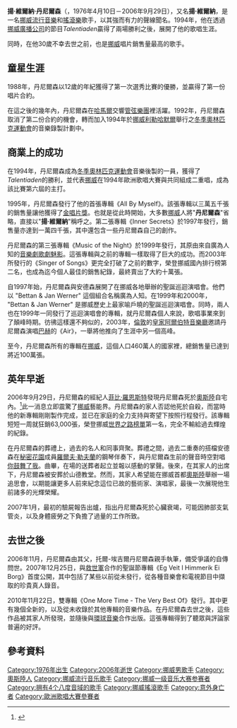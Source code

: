 '''揚·維爾納·丹尼爾森'''（{{lang-no|Jan Werner Danielsen}}，1976年4月10日－2006年9月29日），又名'''揚·維爾納'''，是一名[[挪威|挪威]][[流行_(音樂類型)|流行音樂]]和[[搖滾樂|搖滾樂]]歌手，以其強而有力的聲線聞名。1994年，他在透過[[挪威廣播公司|挪威廣播公司]]的節目''Talentiaden''贏得了兩場勝利之後，展開了他的歌唱生涯。

同時，在他30歲不幸去世之前，也是[[挪威|挪威]]唱片銷售量最高的歌手。

== 童星生涯 ==

1988年，丹尼爾森以12歲的年紀獲得了第一次選秀比賽的優勝，並贏得了第一份唱片合約。

在這之後的幾年內，丹尼爾森在[[哈馬爾|哈馬爾]]交響[[管弦樂團|管弦樂團]]裡活躍。1992年，丹尼爾森取消了第二份合約的機會，轉而加入1994年於[[挪威|挪威]][[利勒哈默爾|利勒哈默爾]]舉行之[[1994年冬季奧林匹克運動會|冬季奧林匹克運動會]]的音樂錄製計劃中。

== 商業上的成功 ==

在1994年，丹尼爾森成為[[1994年冬季奧林匹克運動會|冬季奧林匹克運動會]]音樂後製的一員，獲得了''Talentiaden''的勝利，並代表[[挪威|挪威]]在1994年歐洲歌唱大賽與{{link-en|伊麗莎白·安德森|Elisabeth Andreassen}}共同組成二重唱，成為該比賽第六屆的主打。

1995年，丹尼爾森發行了他的首張專輯《All By Myself》。該張專輯以三萬五千張的銷售量讓他獲得了[[金唱片|金唱片獎]]。也就是從此時開始，大多數[[挪威|挪威]]人將"'''丹尼爾森'''"省略，直接以"'''揚·維爾納'''"稱呼之。第二張專輯《Inner Secrets》於1997年發行，銷售量亦達到一萬四千張，其中還包含一些丹尼爾森自己的創作。

丹尼爾森的第三張專輯《Music of the Night》於1999年發行，其原由來自廣為人知的[[音樂劇|音樂劇]][[歌劇魅影|歌劇魅影]]。這張專輯與之前的專輯一樣取得了巨大的成功。而2003年所發行的《Singer of Songs》更完全打破了之前的數字，榮登挪威國內排行榜第二名，也成為迄今個人最佳的銷售紀錄，最終賣出了大約十萬張。

自1997年始，丹尼爾森與安德森展開了在挪威各地舉辦的聖誕巡迴演唱會。他們以 "Bettan & Jan Werner" 這個組合名稱廣為人知。在1999年和2000年， "Bettan & Jan Werner" 是挪威歷史上最家喻戶曉的聖誕巡迴演唱會。同時，兩人也在1999年一同發行了巡迴演唱會的專輯，就丹尼爾森個人來說，歌唱事業來到了顛峰時期。彷彿這樣還不夠似的，2003年，[[倫敦|倫敦]]的[[皇家阿爾伯特音樂廳|皇家阿爾伯特音樂廳]]邀請丹尼爾森演唱[[約翰·塞巴斯蒂安·巴赫|巴赫]]的《Air》，一舉將他推向了生涯中另一個高峰。

至今，丹尼爾森所有的專輯在[[挪威|挪威]]，這個人口460萬人的國家裡，總銷售量已達到將近100萬張。

== 英年早逝 ==

2006年9月29日，丹尼爾森的經紀人[[菲比·羅恩斯特|菲比·羅恩斯特]]發現丹尼爾森死於[[奧斯陸|奧斯陸]]自宅內。<ref>{{cite_web|url=http://www.vg.no/pub/vgart.hbs?artid=132205|title=Jan Werner funnet død|accessdate=2006-09-30|author=Bjørn, Camilla & Sæther, Anne Stine|date=2006-09-29|publisher=VG Nett|language=Norwegian|archive-date=2007-03-18|archive-url=https://web.archive.org/web/20070318054635/http://www.vg.no/pub/vgart.hbs?artid=132205|dead-url=no}}</ref>此一消息立即震驚了[[挪威|挪威]]藝能界。丹尼爾森的家人否認他死於自殺，而當時他的新專輯剛剛製作完成，並已在家庭的全力支持與寄望下按照行程發行。該專輯短短一周就狂銷63,000張，榮登挪威[[世界之路榜單|世界之路榜單]]第一名，完全不輸給過去輝煌的紀錄。

在丹尼爾森的葬禮上，過去的名人和同事齊聚。葬禮之間，過去二重奏的搭檔安德森在[[神秘園|秘密花園]]成員[[羅爾夫·勒夫蘭|羅爾夫·勒夫蘭]]的鋼琴伴奏下，與丹尼爾森生前的聲音時空對唱[[你鼓舞了我|你鼓舞了我]]。曲畢，在場的送葬者起立並報以感動的掌聲。後來，在其家人的出席下，丹尼爾森被安葬於山德教堂。然而，其家人希望能在挪威首都[[奧斯陸|奧斯陸]]舉辦一場追思會，以期能讓更多人前來紀念這位已故的藝術家、演唱家，最後一次展現他生前諸多的光輝榮耀。

2007年1月，最初的驗屍報告出爐，指出丹尼爾森死於心臟衰竭，可能因肺部支氣管炎，以及身體疲勞之下負擔了過量的工作所致。

== 去世之後 ==

2006年11月，丹尼爾森由其父，托爾-埃吉爾丹尼爾森親手執筆，備受爭議的自傳問世。2007年12月25日，與[[救世軍|救世軍]]合作的聖誕節專輯《Eg Veit I Himmerik Ei Borg》首度公開，其中包括了某些以前從未發行，從各種音樂會和電視節目中擷取的珍貴真人錄音。

2010年11月22日，雙專輯《One More Time - The Very Best Of》發行。其中更有幾個全新的，以及從未收錄於其他專輯的音樂作品。在丹尼爾森去世之後，這些作品被其家人所發現，並隨後與[[環球音樂|環球音樂]]合作出版。這張專輯得到了聽眾與評論家普遍的好評。

== 參考資料 ==
{{Reflist}}

{{Authority control}}
{{DEFAULTSORT:Danielsen, Jan Werner}}
[[Category:1976年出生|Category:1976年出生]]
[[Category:2006年逝世|Category:2006年逝世]]
[[Category:挪威男歌手|Category:挪威男歌手]]
[[Category:奧斯陸人|Category:奧斯陸人]]
[[Category:挪威流行音乐歌手|Category:挪威流行音乐歌手]]
[[Category:挪威一级音乐大赛参赛者|Category:挪威一级音乐大赛参赛者]]
[[Category:拥有4个八度音域的歌手|Category:拥有4个八度音域的歌手]]
[[Category:挪威搖滾歌手|Category:挪威搖滾歌手]]
[[Category:意外身亡者|Category:意外身亡者]]
[[Category:歐洲歌唱大賽參賽者|Category:歐洲歌唱大賽參賽者]]